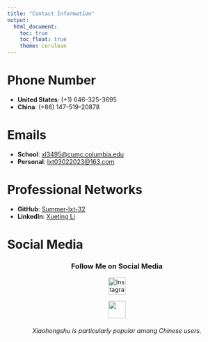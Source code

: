 ```yaml
---
title: "Contact Information"
output: 
  html_document:
    toc: true
    toc_float: true
    theme: cerulean
---
```


<style>
  .title {
    text-align: center;
    font-size: 36px; 
    font-family: 'Arial', sans-serif; 
    text-shadow: 2px 2px 4px rgba(0, 0, 0, 0.1); 
  }
</style>

# Phone Number

- **United States**: (+1) 646-325-3695
- **China**: (+86) 147-519-20878

# Emails
- **School**: [xl3495@cumc.columbia.edu](mailto:xl3495@cumc.columbia.edu)
- **Personal**: [lxt03022023@163.com](mailto:lxt03022023@163.com)

# Professional Networks
- **GitHub**: [Summer-lxt-32](https://github.com/Summer-lxt-32)
- **LinkedIn**: [Xueting Li](https://www.linkedin.com/in/xueting-li-9ab4a8268/)


# Social Media

<div style="text-align: center;">

  <h3>Follow Me on Social Media</h3>
  <a href="https://www.instagram.com/lxt_32" target="_blank" style="margin: 10px;">
    <img src="https://upload.wikimedia.org/wikipedia/commons/a/a5/Instagram_icon.png" alt="Instagram" style="width: 40px; height: auto;">
  </a>
  
  <a href="https://www.xiaohongshu.com/user/profile/lxtxx_32" target="_blank" style="margin: 10px;">
    <img src="pictures/xhs_logo.png" style="width: 40px; height: auto;">
  </a>
  <div style="text-align: center; margin-top: 20px;">
  <p><em>Xiaohongshu is particularly popular among Chinese users.</em></p>
</div>
</div>